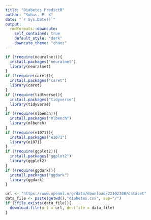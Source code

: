 ```yaml
---
title: "Diabetes PredictR"
author: "Suhas. P. K"
date: "`r Sys.Date()`"
output:
  rmdformats::downcute:
    self_contained: true
    default_style: "dark"
    downcute_theme: "chaos"
---
```


```r
if (!require(neuralnet)){
  install.packages("neuralnet")
  library(neuralnet)
}
if (!require(caret)){
  install.packages("caret")
  library(caret)
}
if (!require(tidtverse)){
  install.packages("tidyverse")
  library(tidyverse)
}
if (!require(mlbench)){
  install.packages("mlbench")
  library(mlbench)
}
if (!require(e1071)){
  install.packages("e1071")
  library(e1071)
}
if (!require(ggplot2)){
  install.packages("ggplot2")
  library(ggplot2)
}
if (!require(ggdark)){
  install.packages("ggdark")
  library(ggdark)
}
```


```r
url <- "https://www.openml.org/data/download/22102308/dataset"
data_file <- paste(getwd(),"diabetes.csv", sep="/")
if (!file.exists(data_file)){
  download.file(url = url, destfile = data_file)
}
```

